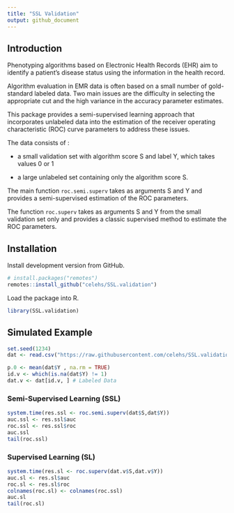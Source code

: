 ```yaml
---
title: "SSL Validation"
output: github_document
---
```


## Introduction

Phenotyping algorithms based on Electronic Health Records (EHR) aim to identify a patient’s disease status using the information in the health record.

Algorithm evaluation in EMR data is often based on a small number of gold-standard labeled data. Two main issues are the difficulty in selecting the appropriate cut and the high variance in the accuracy parameter estimates.

This package provides a semi-supervised learning approach that incorporates unlabeled data into the estimation of the receiver operating characteristic (ROC) curve parameters to address these issues. 

The data consists of :

- a small validation set with algorithm score S and label Y, which takes values 0 or 1
	
- a large unlabeled set containing only the algorithm score S.

The main function `roc.semi.superv` takes as arguments S and Y and provides a semi-supervised estimation of the ROC parameters. 

The function `roc.superv` takes as arguments S and Y from the small validation set only and provides a classic supervised method to estimate the ROC parameters.

## Installation

Install development version from GitHub.

```r
# install.packages("remotes")
remotes::install_github("celehs/SSL.validation")
```

Load the package into R.

```r
library(SSL.validation)
```

## Simulated Example

```r
set.seed(1234)
dat <- read.csv("https://raw.githubusercontent.com/celehs/SSL.validation/master/data-raw/data.csv")
```

```r
p.0 <- mean(dat$Y , na.rm = TRUE)
id.v <- which(is.na(dat$Y) != 1)
dat.v <- dat[id.v, ] # Labeled Data 
```

### Semi-Supervised Learning (SSL)

```r
system.time(res.ssl <- roc.semi.superv(dat$S,dat$Y))
auc.ssl <- res.ssl$auc
roc.ssl <- res.ssl$roc
auc.ssl
tail(roc.ssl)
```

### Supervised Learning (SL)

```r
system.time(res.sl <- roc.superv(dat.v$S,dat.v$Y))
auc.sl <- res.sl$auc
roc.sl <- res.sl$roc
colnames(roc.sl) <- colnames(roc.ssl)
auc.sl
tail(roc.sl)
```
